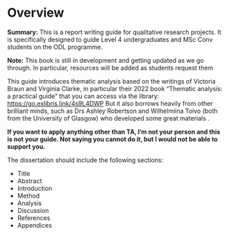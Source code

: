 # Overview {.unnumbered}

**Summary:** This is a report writing guide for qualitative research projects. It is specifically designed to guide Level 4 undergraduates and MSc Conv students on the ODL programme. 

**Note:** This book is still in development and getting updated as we go through. In particular, resources will be added as students request them

This guide introduces thematic analysis based on the writings of Victoria Braun and Virginia Clarke, in particular their 2022 book "Thematic analysis: a practical guide" that you can access via the library: [https://go.exlibris.link/4s9L4DWP](https://go.exlibris.link/4s9L4DWP){target="_blank"} But it also borrows heavily from other brilliant minds, such as Drs Ashley Robertson and Wilhelmiina Toivo (both from the University of Glasgow) who developed some great materials .


**If you want to apply anything other than TA, I'm not your person and this is not your guide. Not saying you cannot do it, but I would not be able to support you.**


The dissertation should include the following sections:

* Title
* Abstract
* Introduction
* Method
* Analysis
* Discussion
* References
* Appendices
